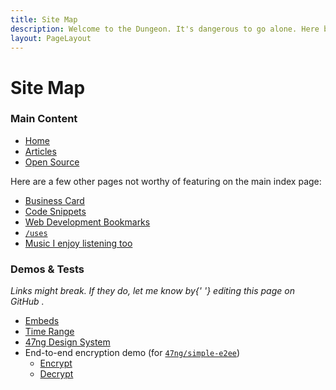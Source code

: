 ```yaml
---
title: Site Map
description: Welcome to the Dungeon. It's dangerous to go alone. Here be dragons.
layout: PageLayout
---
```


# Site Map

### Main Content

- [Home](/)
- [Articles](/posts)
- [Open Source](/open-source)

Here are a few other pages not worthy of featuring on the main index page:

- [Business Card](/business-card)
- [Code Snippets](/code-snippets)
- [Web Development Bookmarks](/web-dev-bookmarks)
- [`/uses`](/uses)
- [Music I enjoy listening too](/music)

### Demos & Tests

<Note status="warning" title="Here be dragons.">
  <em>
    Links might break. If they do, let me know by{' '}
    <OutgoingLink
      href="https://github.com/franky47/francoisbest.com/edit/next/src/pages/sitemap.mdx"
      textDecoration="underline"
    >
      editing this page on GitHub
    </OutgoingLink>
    .
  </em>
</Note>

- [Embeds](/embeds)
- [Time Range](/time-range)
- [47ng Design System](/design-system)
- End-to-end encryption demo (for [`47ng/simple-e2ee`](https://github.com/47ng/simple-e2ee))
  - [Encrypt](/e2ee/encrypt)
  - [Decrypt](/e2ee/decrypt)
